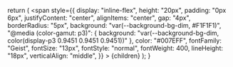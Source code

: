   return (
    <span
      style={{
        display: "inline-flex",
        height: "20px",
        padding: "0px 6px",
        justifyContent: "center",
        alignItems: "center",
        gap: "4px",
        borderRadius: "5px",
        background: "var(--background-bg-dim, #F1F1F1)",
        "@media (color-gamut: p3)": {
          background: "var(--background-bg-dim, color(display-p3 0.9451 0.9451 0.9451))"
        },
        color: "#007EFF",
        fontFamily: "Geist",
        fontSize: "13px",
        fontStyle: "normal",
        fontWeight: 400,
        lineHeight: "18px",
        verticalAlign: "middle",
      }}
    >
      {children}
    </span>
  );
} 